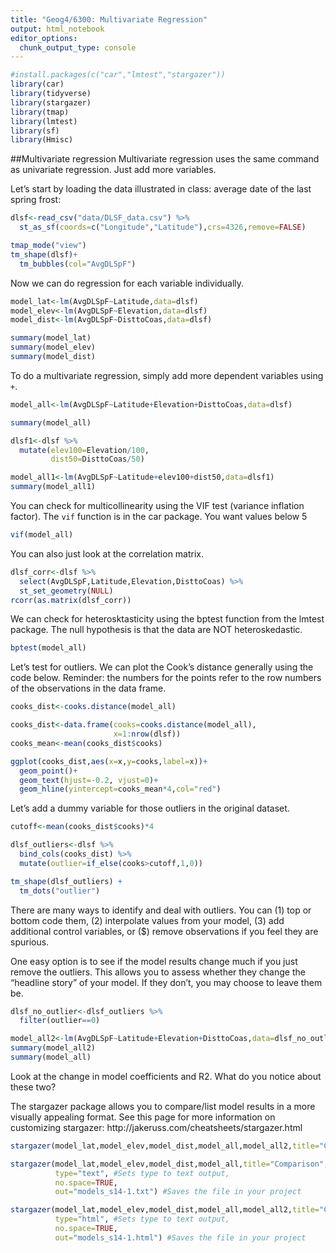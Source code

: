 ```yaml
---
title: "Geog4/6300: Multivariate Regression"
output: html_notebook
editor_options: 
  chunk_output_type: console
---
```


```r
#install.packages(c("car","lmtest","stargazer"))
library(car)
library(tidyverse)
library(stargazer)
library(tmap)
library(lmtest)
library(sf)
library(Hmisc)
```

##Multivariate regression
Multivariate regression uses the same command as univariate regression. Just add more variables. 

Let's start by loading the data illustrated in class: average date of the last spring frost:

```r
dlsf<-read_csv("data/DLSF_data.csv") %>%
  st_as_sf(coords=c("Longitude","Latitude"),crs=4326,remove=FALSE)

tmap_mode("view")
tm_shape(dlsf)+
  tm_bubbles(col="AvgDLSpF")
```

Now we can do regression for each variable individually.
```r
model_lat<-lm(AvgDLSpF~Latitude,data=dlsf)
model_elev<-lm(AvgDLSpF~Elevation,data=dlsf)
model_dist<-lm(AvgDLSpF~DisttoCoas,data=dlsf)

summary(model_lat)
summary(model_elev)
summary(model_dist)
```

To do a multivariate regression, simply add more dependent variables using `+`.
```r
model_all<-lm(AvgDLSpF~Latitude+Elevation+DisttoCoas,data=dlsf)

summary(model_all)

dlsf1<-dlsf %>%
  mutate(elev100=Elevation/100,
         dist50=DisttoCoas/50)

model_all1<-lm(AvgDLSpF~Latitude+elev100+dist50,data=dlsf1)
summary(model_all1)
```

You can check for multicollinearity using the VIF test (variance inflation factor). The `vif` function is in the car package. You want values below 5
```r
vif(model_all)
```

You can also just look at the correlation matrix.
```r
dlsf_corr<-dlsf %>%
  select(AvgDLSpF,Latitude,Elevation,DisttoCoas) %>%
  st_set_geometry(NULL)
rcorr(as.matrix(dlsf_corr))
```

We can check for heterosktasticity using the bptest function from the lmtest package. The null hypothesis is that the data are NOT heteroskedastic.
```r
bptest(model_all)
```

Let's test for outliers. We can plot the Cook's distance generally using the code below. Reminder: the numbers for the points refer to the row numbers of the observations in the data frame.

```r
cooks_dist<-cooks.distance(model_all)

cooks_dist<-data.frame(cooks=cooks.distance(model_all),
                       x=1:nrow(dlsf))
cooks_mean<-mean(cooks_dist$cooks)

ggplot(cooks_dist,aes(x=x,y=cooks,label=x))+
  geom_point()+
  geom_text(hjust=-0.2, vjust=0)+
  geom_hline(yintercept=cooks_mean*4,col="red")
```

Let's add a dummy variable for those outliers in the original dataset.

```r
cutoff<-mean(cooks_dist$cooks)*4

dlsf_outliers<-dlsf %>%
  bind_cols(cooks_dist) %>%
  mutate(outlier=if_else(cooks>cutoff,1,0)) 

tm_shape(dlsf_outliers) +
  tm_dots("outlier")
```

There are many ways to identify and deal with outliers. You can (1) top or bottom code them, (2) interpolate values from your model, (3) add additional control variables, or ($) remove observations if you feel they are spurious. 

One easy option is to see if the model results change much if you just remove the outliers. This allows you to assess whether they change the "headline story" of your model. If they don't, you may choose to leave them be. 

```r
dlsf_no_outlier<-dlsf_outliers %>%
  filter(outlier==0)

model_all2<-lm(AvgDLSpF~Latitude+Elevation+DisttoCoas,data=dlsf_no_outlier)
summary(model_all2)
summary(model_all)
```

Look at the change in model coefficients and R2. What do you notice about these two?

The stargazer package allows you to compare/list model results in a more visually appealing format. See this page for more information on customizing stargazer: http://jakeruss.com/cheatsheets/stargazer.html

```r
stargazer(model_lat,model_elev,model_dist,model_all,model_all2,title="Comparison",type="text")

stargazer(model_lat,model_elev,model_dist,model_all,title="Comparison",
          type="text", #Sets type to text output,
          no.space=TRUE,
          out="models_s14-1.txt") #Saves the file in your project

stargazer(model_lat,model_elev,model_dist,model_all,model_all2,title="Comparison",
          type="html", #Sets type to text output,
          no.space=TRUE,
          out="models_s14-1.html") #Saves the file in your project
```

